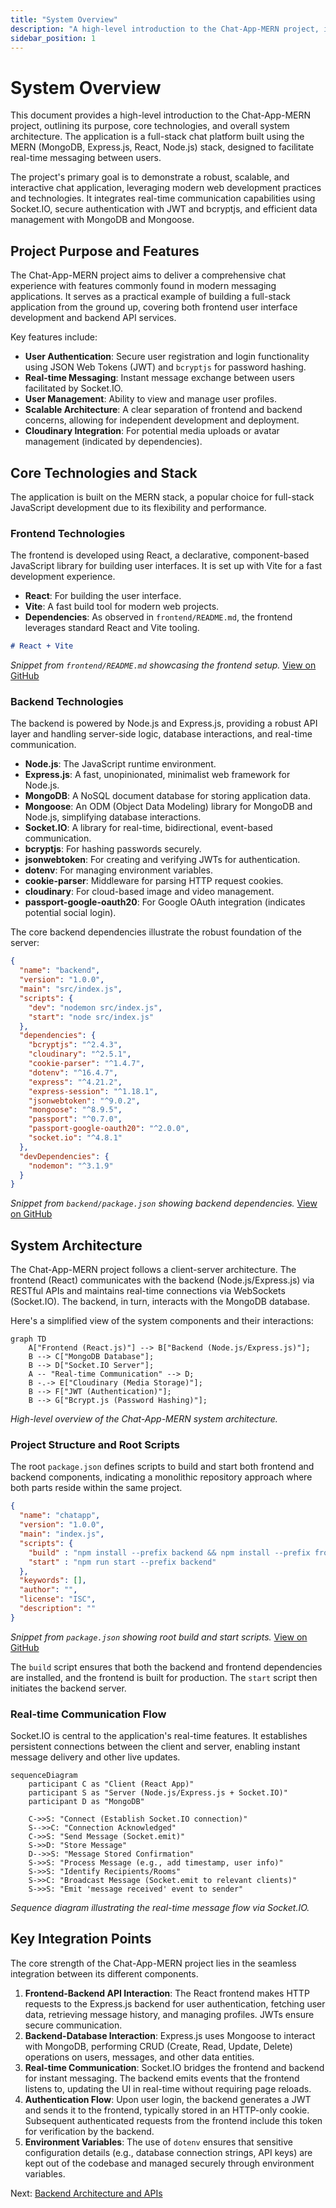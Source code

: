 ```yaml
---
title: "System Overview"
description: "A high-level introduction to the Chat-App-MERN project, its purpose, and core technologies."
sidebar_position: 1
---
```


# System Overview
<TOC />

This document provides a high-level introduction to the Chat-App-MERN project, outlining its purpose, core technologies, and overall system architecture. The application is a full-stack chat platform built using the MERN (MongoDB, Express.js, React, Node.js) stack, designed to facilitate real-time messaging between users.

The project's primary goal is to demonstrate a robust, scalable, and interactive chat application, leveraging modern web development practices and technologies. It integrates real-time communication capabilities using Socket.IO, secure authentication with JWT and bcryptjs, and efficient data management with MongoDB and Mongoose.

## Project Purpose and Features

The Chat-App-MERN project aims to deliver a comprehensive chat experience with features commonly found in modern messaging applications. It serves as a practical example of building a full-stack application from the ground up, covering both frontend user interface development and backend API services.

Key features include:

*   **User Authentication**: Secure user registration and login functionality using JSON Web Tokens (JWT) and `bcryptjs` for password hashing.
*   **Real-time Messaging**: Instant message exchange between users facilitated by Socket.IO.
*   **User Management**: Ability to view and manage user profiles.
*   **Scalable Architecture**: A clear separation of frontend and backend concerns, allowing for independent development and deployment.
*   **Cloudinary Integration**: For potential media uploads or avatar management (indicated by dependencies).

## Core Technologies and Stack

The application is built on the MERN stack, a popular choice for full-stack JavaScript development due to its flexibility and performance.

### Frontend Technologies

The frontend is developed using React, a declarative, component-based JavaScript library for building user interfaces. It is set up with Vite for a fast development experience.

*   **React**: For building the user interface.
*   **Vite**: A fast build tool for modern web projects.
*   **Dependencies**: As observed in `frontend/README.md`, the frontend leverages standard React and Vite tooling.

```markdown
# React + Vite
```
_Snippet from `frontend/README.md` showcasing the frontend setup._
[View on GitHub](https://github.com/shinymack/Chat-App-MERN/blob/main/frontend/README.md)

### Backend Technologies

The backend is powered by Node.js and Express.js, providing a robust API layer and handling server-side logic, database interactions, and real-time communication.

*   **Node.js**: The JavaScript runtime environment.
*   **Express.js**: A fast, unopinionated, minimalist web framework for Node.js.
*   **MongoDB**: A NoSQL document database for storing application data.
*   **Mongoose**: An ODM (Object Data Modeling) library for MongoDB and Node.js, simplifying database interactions.
*   **Socket.IO**: A library for real-time, bidirectional, event-based communication.
*   **bcryptjs**: For hashing passwords securely.
*   **jsonwebtoken**: For creating and verifying JWTs for authentication.
*   **dotenv**: For managing environment variables.
*   **cookie-parser**: Middleware for parsing HTTP request cookies.
*   **cloudinary**: For cloud-based image and video management.
*   **passport-google-oauth20**: For Google OAuth integration (indicates potential social login).

The core backend dependencies illustrate the robust foundation of the server:

```json
{
  "name": "backend",
  "version": "1.0.0",
  "main": "src/index.js",
  "scripts": {
    "dev": "nodemon src/index.js",
    "start": "node src/index.js"
  },
  "dependencies": {
    "bcryptjs": "^2.4.3",
    "cloudinary": "^2.5.1",
    "cookie-parser": "^1.4.7",
    "dotenv": "^16.4.7",
    "express": "^4.21.2",
    "express-session": "^1.18.1",
    "jsonwebtoken": "^9.0.2",
    "mongoose": "^8.9.5",
    "passport": "^0.7.0",
    "passport-google-oauth20": "^2.0.0",
    "socket.io": "^4.8.1"
  },
  "devDependencies": {
    "nodemon": "^3.1.9"
  }
}
```
_Snippet from `backend/package.json` showing backend dependencies._
[View on GitHub](https://github.com/shinymack/Chat-App-MERN/blob/main/backend/package.json)

## System Architecture

The Chat-App-MERN project follows a client-server architecture. The frontend (React) communicates with the backend (Node.js/Express.js) via RESTful APIs and maintains real-time connections via WebSockets (Socket.IO). The backend, in turn, interacts with the MongoDB database.

Here's a simplified view of the system components and their interactions:





```mermaid
graph TD
    A["Frontend (React.js)"] --> B["Backend (Node.js/Express.js)"];
    B --> C["MongoDB Database"];
    B --> D["Socket.IO Server"];
    A -- "Real-time Communication" --> D;
    B -.-> E["Cloudinary (Media Storage)"];
    B --> F["JWT (Authentication)"];
    B --> G["Bcrypt.js (Password Hashing)"];
```


_High-level overview of the Chat-App-MERN system architecture._

### Project Structure and Root Scripts

The root `package.json` defines scripts to build and start both frontend and backend components, indicating a monolithic repository approach where both parts reside within the same project.

```json
{
  "name": "chatapp",
  "version": "1.0.0",
  "main": "index.js",
  "scripts": {
    "build" : "npm install --prefix backend && npm install --prefix frontend && npm run build --prefix frontend",
    "start" : "npm run start --prefix backend"
  },
  "keywords": [],
  "author": "",
  "license": "ISC",
  "description": ""
}
```
_Snippet from `package.json` showing root build and start scripts._
[View on GitHub](https://github.com/shinymack/Chat-App-MERN/blob/main/package.json)

The `build` script ensures that both the backend and frontend dependencies are installed, and the frontend is built for production. The `start` script then initiates the backend server.

### Real-time Communication Flow

Socket.IO is central to the application's real-time features. It establishes persistent connections between the client and server, enabling instant message delivery and other live updates.





```mermaid
sequenceDiagram
    participant C as "Client (React App)"
    participant S as "Server (Node.js/Express.js + Socket.IO)"
    participant D as "MongoDB"

    C->>S: "Connect (Establish Socket.IO connection)"
    S-->>C: "Connection Acknowledged"
    C->>S: "Send Message (Socket.emit)"
    S->>D: "Store Message"
    D-->>S: "Message Stored Confirmation"
    S->>S: "Process Message (e.g., add timestamp, user info)"
    S->>S: "Identify Recipients/Rooms"
    S->>C: "Broadcast Message (Socket.emit to relevant clients)"
    S->>S: "Emit 'message received' event to sender"
```


_Sequence diagram illustrating the real-time message flow via Socket.IO._

## Key Integration Points

The core strength of the Chat-App-MERN project lies in the seamless integration between its different components.

1.  **Frontend-Backend API Interaction**: The React frontend makes HTTP requests to the Express.js backend for user authentication, fetching user data, retrieving message history, and managing profiles. JWTs ensure secure communication.
2.  **Backend-Database Interaction**: Express.js uses Mongoose to interact with MongoDB, performing CRUD (Create, Read, Update, Delete) operations on users, messages, and other data entities.
3.  **Real-time Communication**: Socket.IO bridges the frontend and backend for instant messaging. The backend emits events that the frontend listens to, updating the UI in real-time without requiring page reloads.
4.  **Authentication Flow**: Upon user login, the backend generates a JWT and sends it to the frontend, typically stored in an HTTP-only cookie. Subsequent authenticated requests from the frontend include this token for verification by the backend.
5.  **Environment Variables**: The use of `dotenv` ensures that sensitive configuration details (e.g., database connection strings, API keys) are kept out of the codebase and managed securely through environment variables.

Next: [Backend Architecture and APIs](./2_backend-architecture-and-apis.mdx)